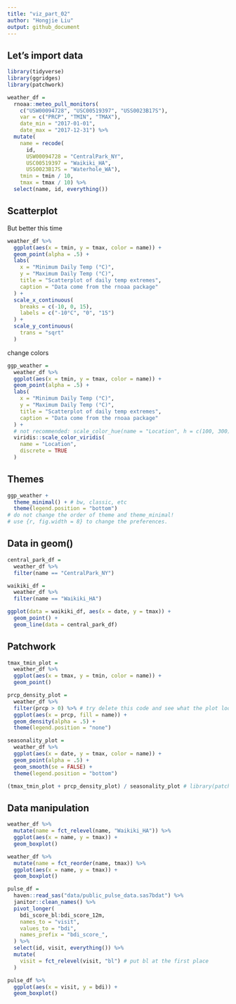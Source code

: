 ```yaml
---
title: "viz_part_02"
author: "Hongjie Liu"
output: github_document
---
```


## Let's import data

```r
library(tidyverse)
library(ggridges)
library(patchwork)
```

```r
weather_df = 
  rnoaa::meteo_pull_monitors(
    c("USW00094728", "USC00519397", "USS0023B17S"),
    var = c("PRCP", "TMIN", "TMAX"), 
    date_min = "2017-01-01",
    date_max = "2017-12-31") %>%
  mutate(
    name = recode(
      id, 
      USW00094728 = "CentralPark_NY", 
      USC00519397 = "Waikiki_HA",
      USS0023B17S = "Waterhole_WA"),
    tmin = tmin / 10,
    tmax = tmax / 10) %>%
  select(name, id, everything())
```

## Scatterplot

But better this time

```r
weather_df %>% 
  ggplot(aes(x = tmin, y = tmax, color = name)) + 
  geom_point(alpha = .5) +
  labs(
    x = "Minimum Daily Temp (°C)",
    y = "Maximum Daily Temp (°C)",
    title = "Scatterplot of daily temp extremes",
    caption = "Data come from the rnoaa package"
  ) +
  scale_x_continuous(
    breaks = c(-10, 0, 15),
    labels = c("-10°C", "0", "15")
  ) +
  scale_y_continuous(
    trans = "sqrt"
  )
```

change colors

```r
ggp_weather = 
  weather_df %>% 
  ggplot(aes(x = tmin, y = tmax, color = name)) + 
  geom_point(alpha = .5) +
  labs(
    x = "Minimum Daily Temp (°C)",
    y = "Maximum Daily Temp (°C)",
    title = "Scatterplot of daily temp extremes",
    caption = "Data come from the rnoaa package"
  ) +
  # not recommended: scale_color_hue(name = "Location", h = c(100, 300))
  viridis::scale_color_viridis(
    name = "Location",
    discrete = TRUE
  )
```


## Themes

```r
ggp_weather +
  theme_minimal() + # bw, classic, etc
  theme(legend.position = "bottom")
# do not change the order of theme and theme_minimal!
# use {r, fig.width = 8} to change the preferences.
```


## Data in geom()

```r
central_park_df = 
  weather_df %>% 
  filter(name == "CentralPark_NY")

waikiki_df = 
  weather_df %>% 
  filter(name == "Waikiki_HA")

ggplot(data = waikiki_df, aes(x = date, y = tmax)) + 
  geom_point() + 
  geom_line(data = central_park_df)
```


## Patchwork

```r
tmax_tmin_plot = 
  weather_df %>% 
  ggplot(aes(x = tmax, y = tmin, color = name)) + 
  geom_point()

prcp_density_plot = 
  weather_df %>% 
  filter(prcp > 0) %>% # try delete this code and see what the plot looks like
  ggplot(aes(x = prcp, fill = name)) + 
  geom_density(alpha = .5) + 
  theme(legend.position = "none")

seasonality_plot = 
  weather_df %>% 
  ggplot(aes(x = date, y = tmax, color = name)) + 
  geom_point(alpha = .5) +
  geom_smooth(se = FALSE) + 
  theme(legend.position = "bottom")

(tmax_tmin_plot + prcp_density_plot) / seasonality_plot # library(patchwork) needed
```


## Data manipulation

```r
weather_df %>% 
  mutate(name = fct_relevel(name, "Waikiki_HA")) %>% 
  ggplot(aes(x = name, y = tmax)) +
  geom_boxplot()
```

```r
weather_df %>% 
  mutate(name = fct_reorder(name, tmax)) %>% 
  ggplot(aes(x = name, y = tmax)) +
  geom_boxplot()
```

```r
pulse_df =
  haven::read_sas("data/public_pulse_data.sas7bdat") %>% 
  janitor::clean_names() %>% 
  pivot_longer(
    bdi_score_bl:bdi_score_12m,
    names_to = "visit",
    values_to = "bdi",
    names_prefix = "bdi_score_",
  ) %>% 
  select(id, visit, everything()) %>% 
  mutate(
    visit = fct_relevel(visit, "bl") # put bl at the first place
  )

pulse_df %>% 
  ggplot(aes(x = visit, y = bdi)) +
  geom_boxplot()
```

